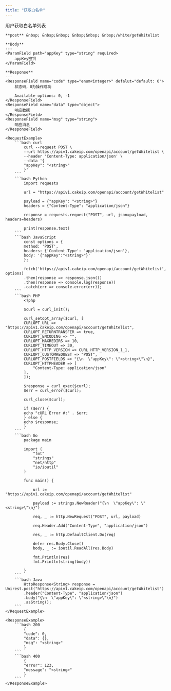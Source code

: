 ```yaml
---
title: "获取白名单"
---
```


用户获取白名单列表

    **post** &nbsp; &nbsp;&nbsp; &nbsp;&nbsp; &nbsp;/white/getWhitelist

    **Body**
    ---
    <ParamField path="appKey" type="string" required>
        appKey密钥
    </ParamField>

    **Response**
    ---
    <ResponseField name="code" type="enum<integer>" defalut="default: 0">
        状态码，0为操作成功

        Available options: 0, -1
    </ResponseField>
    <ResponseField name="data" type="object">
        响应数据
    </ResponseField>
    <ResponseField name="msg" type="string">
        响应消息
    </ResponseField>

    <RequestExample>
        ```bash curl
            curl --request POST \
            --url https://apiv1.cakeip.com/openapi/account/getWhitelist \
            --header 'Content-Type: application/json' \
            --data '{
            "appKey": "<string>"
            }'
        ```
        ```bash Python
            import requests

            url = "https://apiv1.cakeip.com/openapi/account/getWhitelist"

            payload = {"appKey": "<string>"}
            headers = {"Content-Type": "application/json"}

            response = requests.request("POST", url, json=payload, headers=headers)

            print(response.text)
        ```
        ```bash JavaScript
            const options = {
            method: 'POST',
            headers: {'Content-Type': 'application/json'},
            body: '{"appKey":"<string>"}'
            };

            fetch('https://apiv1.cakeip.com/openapi/account/getWhitelist', options)
            .then(response => response.json())
            .then(response => console.log(response))
            .catch(err => console.error(err));
        ```
        ```bash PHP
            <?php

            $curl = curl_init();

            curl_setopt_array($curl, [
            CURLOPT_URL => "https://apiv1.cakeip.com/openapi/account/getWhitelist",
            CURLOPT_RETURNTRANSFER => true,
            CURLOPT_ENCODING => "",
            CURLOPT_MAXREDIRS => 10,
            CURLOPT_TIMEOUT => 30,
            CURLOPT_HTTP_VERSION => CURL_HTTP_VERSION_1_1,
            CURLOPT_CUSTOMREQUEST => "POST",
            CURLOPT_POSTFIELDS => "{\n  \"appKey\": \"<string>\"\n}",
            CURLOPT_HTTPHEADER => [
                "Content-Type: application/json"
            ],
            ]);

            $response = curl_exec($curl);
            $err = curl_error($curl);

            curl_close($curl);

            if ($err) {
            echo "cURL Error #:" . $err;
            } else {
            echo $response;
            }
        ```
        ```bash Go
            package main

            import (
                "fmt"
                "strings"
                "net/http"
                "io/ioutil"
            )

            func main() {

                url := "https://apiv1.cakeip.com/openapi/account/getWhitelist"

                payload := strings.NewReader("{\n  \"appKey\": \"<string>\"\n}")

                req, _ := http.NewRequest("POST", url, payload)

                req.Header.Add("Content-Type", "application/json")

                res, _ := http.DefaultClient.Do(req)

                defer res.Body.Close()
                body, _ := ioutil.ReadAll(res.Body)

                fmt.Println(res)
                fmt.Println(string(body))

            }
        ```
        ```bash Java
            HttpResponse<String> response = Unirest.post("https://apiv1.cakeip.com/openapi/account/getWhitelist")
            .header("Content-Type", "application/json")
            .body("{\n  \"appKey\": \"<string>\"\n}")
            .asString();
        ```
    </RequestExample>

    <ResponseExample>
        ```bash 200
            {
            "code": 0,
            "data": {},
            "msg": "<string>"
            }
        ```
        ```bash 400
            {
            "error": 123,
            "message": "<string>"
            }
        ```
    </ResponseExample>
